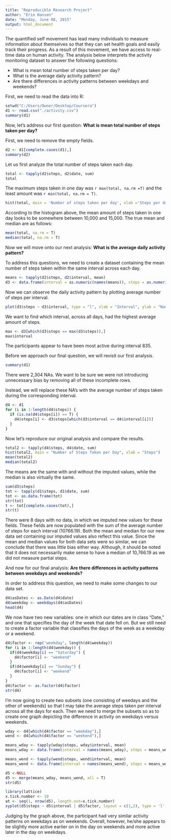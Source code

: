 ```yaml
---
title: "Reproducible Research Project"
author: "Erin Hansen"
date: "Monday, June 08, 2015"
output: html_document
---
```


The quantified self movement has lead many individuals to measure information about themselves so that they can set health goals and easily track their progress. As a result of this movement, we have access to real-time data on human activity. The analysis below interprets the activity monitoring dataset to answer the following questions:

* What is mean total number of steps taken per day?
* What is the average daily activity pattern?
* Are there differences in activity patterns between weekdays and weekends?

First, we need to read the data into R:
```r
setwd("C:/Users/Owner/Desktop/Coursera")
d1 <- read.csv("./activity.csv")
summary(d1)
```

Now, let's address our first question:
**What is mean total number of steps taken per day?**

First, we need to remove the empty fields.

```r
d2 <- d1[complete.cases(d1),]
summary(d2)
```

Let us first analyze the total number of steps taken each day.
```r
total <- tapply(d2$steps, d2$date, sum)
total
```

The maximum steps taken in one day was `r max(total, na.rm =T)` and the least amount was `r min(total, na.rm = T)`.

```r
hist(total, main = 'Number of steps taken per day', xlab ='Steps per day')
```

According to the histogram above, the mean amount of steps taken in one day looks to be somewhere between 10,000 and 15,000. The true mean and median are as follows:

```r
mean(total, na.rm = T)
median(total, na.rm = T)
```

Now we will move onto our next analysis:
**What is the average daily activity pattern?**

To address this questions, we need to create a dataset containing the mean number of steps taken within the same interval across each day.
```r
means <- tapply(d2$steps, d2$interval, mean)
d3 <- data.frame(interval = as.numeric(names(means)), steps = as.numeric(means))
```

Now we can observe the daily activity pattern by plotting average number of steps per interval.
```r
plot(d3$steps ~ d3$interval, type = "l", xlab = "Interval", ylab = "Number of Steps", main = "Average Daily Activity Pattern")
```

We want to find which interval, across all days, had the highest average amount of steps.
```r
max <- d3[which(d3$steps == max(d3$steps)),]
max$interval
```

The participants appear to have been most active during interval 835.


Before we approach our final question, we will revisit our first analysis.
```r
summary(d1)
```
There were 2,304 NAs. We want to be sure we were not introducing unnecessary bias by removing all of these incomplete rows.

Instead, we will replace these NA's with the average number of steps taken during the corresponding interval.
```r
d4 <- d1
for (i in 1:length(d4$steps)) {
  if (is.na(d4$steps[i]) == T) {
    d4$steps[i] <- d3$steps[which(d3$interval == d4$interval[i])]
  }
}
```

Now let's reproduce our original analysis and compare the results.
```r
total2 <- tapply(d4$steps, d4$date, sum)
hist(total2, main = "Number of Steps Taken per Day", xlab = "Steps")
mean(total2)
median(total2)
```

The means are the same with and without the imputed values, while the median is also virtually the same.

```r
sum(d3$steps)
tot <- tapply(d1$steps, d1$date, sum)
tot <- as.data.frame(tot)
str(tot)
t <- tot[complete.cases(tot),]
str(t)
```
There were 8 days with no data, in which we imputed new values for these fields. These fields are now populated with the sum of the average number of steps for each interval (10766.19). Both the mean and median for our new data set containing our imputed values also reflect this value. Since the mean and median values for both data sets were so similar, we can conclude that there was little bias either way. Although, it should be noted that it does not necessarily make sense to have a median of 10,766.19 as we did not measure partial steps.

And now for our final analysis:
**Are there differences in activity patterns between weekdays and weekends?**

In order to address this question, we need to make some changes to our data set.
```r
d4$asDates <- as.Date(d4$date)
d4$weekday <- weekdays(d4$asDates)
head(d4)
```
We now have two new variables: one in which our dates are in class "Date," and one that specifies the day of the week that date fell on. But we still need to create a factor variable that classifies the days of the week as a weekday or a weekend.
```r
d4$factor <- rep("weekday", length(d4$weekday))
for (i in 1:length(d4$weekday)) {
  if(d4$weekday[i] == "Saturday") {
    d4$factor[i] <- "weekend"
  }
  if(d4$weekday[i] == "Sunday") {
    d4$factor[i] <- "weekend"
  }
}
d4$factor <- as.factor(d4$factor)
str(d4)
```

I'm now going to create two subsets (one consisting of weedays and the other of weekends) so that I may take the average steps taken per interval across all the days for each. Then we need to merge the subsets so as to create one graph depicting the difference in activity on weekdays versus weekends.
```r
wday <- d4[which(d4$factor == "weekday"),]
wend <- d4[which(d4$factor == "weekend"),]

means_wday <- tapply(wday$steps, wday$interval, mean)
means_wday <- data.frame(interval = names(means_wday), steps = means_wday, factor = rep("weekday", length(means_wday)))

means_wend <- tapply(wend$steps, wend$interval, mean)
means_wend <- data.frame(interval = names(means_wend), steps = means_wend, factor = rep("weekend", length(means_wend)))

d5 <-NULL
d5 <- merge(means_wday, means_wend, all = T)
str(d5)
```

```r
library(lattice)
x.tick.number <- 10
at <- seq(1, nrow(d5), length.out=x.tick.number)
xyplot(d5$steps ~ d5$interval | d5$factor, layout = c(1,2), type = 'l', scales=list(x=list(at = NULL)), xlab = "Interval", ylab = "Steps", main = "Activity Patterns")
```

Judging by the graph above, the participant had very similar activity patterns on weekdays as on weekends. Overall, however, he/she appears to be slightly more active earlier on in the day on weekends and more active later in the day on weekdays.